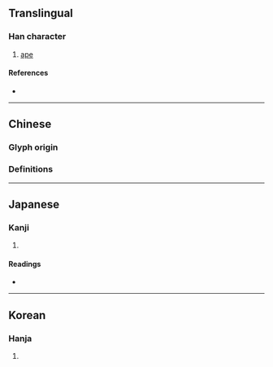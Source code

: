 {{character info/new}}
==Translingual==

===Han character===
{{Han char|rn=94|rad=犬|as=09|sn=12|four=|canj=KHBME|ids=⿰犭爰}}

# [[ape]]

====References====
* {{Han ref|kx=0714.180|dkj=20525|dj=1126.170|hdz=21358.130|uh=7328|ud=29480}}

----

==Chinese==

===Glyph origin===
{{Han etym}}

===Definitions===
{{zh-see|猿|v}}

----

==Japanese==

===Kanji===
{{ja-kanji|grade=|rs=犬09}}

# {{rfdef|ja|sort=犬09}}

====Readings====
* {{ja-readings|on=[[えん]] (en)|kun=[[さる]] (saru)|nanori=}}

----

==Korean==

===Hanja===
{{ko-hanja|hangeul=원|eumhun=|rv=won|mr=wŏn|y=wen}}

# {{rfdef|ko|sort=犬09}}